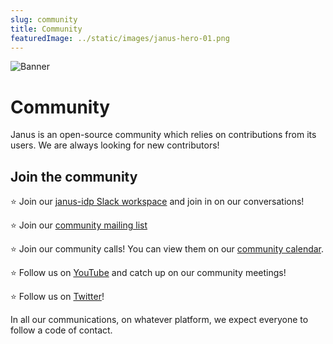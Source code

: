 ```yaml
---
slug: community
title: Community
featuredImage: ../static/images/janus-hero-01.png
---
```


![Banner](./banner.png)

# Community

Janus is an open-source community which relies on contributions from its users. We are always looking for new contributors!

## Join the community

:star: Join our [janus-idp Slack workspace](https://join.slack.com/t/janus-idp/shared_invite/zt-1pxtehxom-fCFtF9rRe3vFqUiFFeAkmg) and join in on our conversations!

:star: Join our [community mailing list](https://groups.google.com/g/janus-idp-community)

:star: Join our community calls! You can view them on our [community calendar](https://calendar.google.com/calendar/u/0?cid=amFudXMuaWRwLmNvbW11bml0eUBnbWFpbC5jb20).

:star: Follow us on [YouTube](https://www.youtube.com/@januscommunity) and catch up on our community meetings!

:star: Follow us on [Twitter](https://www.twitter.com/JanusIDP)!

In all our communications, on whatever platform, we expect everyone to follow a code of contact.
